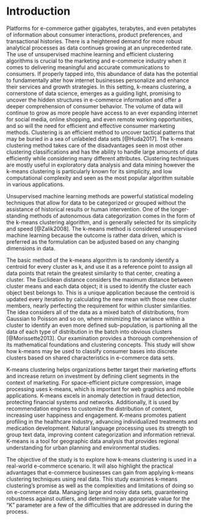 # Introduction {.unnumbered}

Platforms for e-commerce gather gigabytes, terabytes, and even petabytes of information about consumer interactions, product preferences, and transactional histories. There is a heightened demand for more robust analytical processes as data continues growing at an unprecedented rate. The use of unsupervised machine learning and efficient clustering algorithms is crucial to the marketing and e-commerce industry when it comes to delivering meaningful and accurate communications to consumers. If properly tapped into, this abundance of data has the potential to fundamentally alter how internet businesses personalize and enhance their services and growth strategies. In this setting, k-means clustering, a cornerstone of data science, emerges as a guiding light, promising to uncover the hidden structures in e-commerce information and offer a deeper comprehension of consumer behavior. The volume of data will continue to grow as more people have access to an ever expanding internet for social media, online shopping, and even remote working opportunities, and so will the need for efficient and effective consumer marketing methods. Clustering is an efficient method to uncover tactical patterns that may be buried in a sea of unlabeled data sets [@Huda2017]. The k-means clustering method takes care of the disadvantages seen in most other clustering classifications and has the ability to handle large amounts of data efficiently while considering many different attributes. Clustering techniques are mostly useful in exploratory data analysis and data mining however the k-means clustering is particularly known for its simplicity, and low computational complexity and seen as the most popular algorithm suitable in various applications.

Unsupervised machine learning methods are powerful statistical modeling techniques that allow for data to be categorized or grouped without the assistance of historical results or human intervention. One of the longer-standing methods of autonomous data categorization comes in the form of the k-means clustering algorithm, and is generally selected for its simplicity and speed [@Zalik2008]. The k-means method is considered unsupervised machine learning because the outcome is rather data driven, which is preferred as the formulation can be adjusted based on any changing dimensions in data.

The basic method of the k-means algorithm is to randomly identify a centroid for every cluster as k, and use it as a reference point to assign all data points that retain the greatest similarity to that center, creating a cluster. The Euclidean distance considers the maximum distance between cluster means and each data object; it is used to identify the cluster each object best belongs to. This is a unique application because the centroid is updated every iteration by calculating the new mean with those new cluster members, nearly perfecting the requirement for within cluster similarities. The idea considers all of the data as a mixed batch of distributions, from Gaussian to Poisson and so on, where minimizing the variance within a cluster to identify an even more defined sub-population, is partioning all the data of each type of distribution in the batch into obvious clusters [@Morissette2013]. Our examination provides a thorough comprehension of its mathematical foundations and clustering concepts. This study will show how k-means may be used to classify consumer bases into discrete clusters based on shared characteristics in e-commerce data sets.

K-means clustering helps organizations better target their marketing efforts and increase return on investment by defining client segments in the context of marketing. For space-efficient picture compression, image processing uses k-means, which is important for web graphics and mobile applications. K-means excels in anomaly detection in fraud detection, protecting financial systems and networks. Additionally, it is used by recommendation engines to customize the distribution of content, increasing user happiness and engagement. K-means promotes patient profiling in the healthcare industry, advancing individualized treatments and medication development. Natural language processing uses its strength to group text data, improving content categorization and information retrieval. K-means is a tool for geographic data analysis that provides regional understanding for urban planning and environmental studies.

The objective of the study is to explore how k-means clustering is used in a real-world e-commerce scenario. It will also highlight the practical advantages that e-commerce businesses can gain from applying k-means clustering techniques using real data. This study examines k-means clustering's promise as well as the complexities and limitations of doing so on e-commerce data. Managing large and noisy data sets, guaranteeing robustness against outliers, and determining an appropriate value for the "K" parameter are a few of the difficulties that are addressed in during the process.
